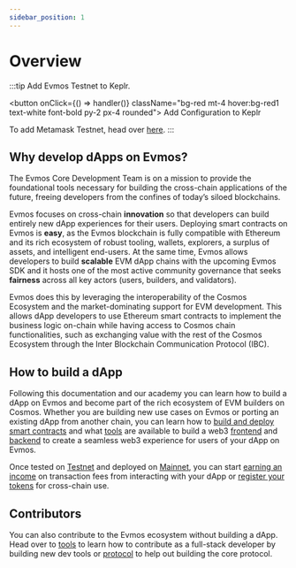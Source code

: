 ```yaml
---
sidebar_position: 1
---
```


# Overview



:::tip
Add Evmos Testnet to Keplr.

<button onClick={() => handler()} className="bg-red mt-4 hover:bg-red1 text-white font-bold py-2 px-4 rounded">
  Add Configuration to Keplr
</button>

To add Metamask Testnet, head over [here](https://chainlist.org/?testnets=true&search=evmos).
:::
## Why develop dApps on Evmos?

The Evmos Core Development Team is on a mission to provide the foundational tools necessary for building the cross-chain
applications of the future, freeing developers from the confines of today’s siloed blockchains.

Evmos focuses on cross-chain **innovation** so that developers can build entirely new dApp experiences for their users.
Deploying smart contracts on Evmos is **easy**, as the Evmos blockchain is fully compatible with Ethereum and its rich
ecosystem of robust tooling, wallets, explorers, a surplus of assets, and intelligent end-users. At the same time,
Evmos allows developers to build **scalable** EVM dApp chains with the upcoming Evmos SDK and it hosts one of the
most active community governance that seeks **fairness** across all key actors (users, builders, and validators).

Evmos does this by leveraging the interoperability of the Cosmos Ecosystem and the market-dominating support for EVM
development. This allows dApp developers to use Ethereum smart contracts to implement the business logic on-chain
while having access to Cosmos chain functionalities, such as exchanging value with the rest of the Cosmos Ecosystem
through the Inter Blockchain Communication Protocol (IBC).

## How to build a dApp

Following this documentation and our academy you can learn how to build a dApp on Evmos and become part of the rich
ecosystem of EVM builders on Cosmos. Whether you are building new use cases on Evmos or porting an existing dApp from
another chain, you can learn how to
[build and deploy smart contracts](./develop/smart-contracts) and what
[tools](./tools/index.md) are available to build a web3
[frontend](./develop/build-a-dApp/build-a-frontend#wallet-integration) and
[backend](./develop/create-backend) to create a seamless web3 experience for users of your dApp on Evmos.

Once tested on [Testnet](./../develop/testnet) and deployed on [Mainnet](./../develop/mainnet), you can
start [earning an income](./../develop/mainnet#revenue) on transaction fees from interacting with your dApp or
[register your tokens](./../develop/mainnet#token-registration) for cross-chain use.

## Contributors

You can also contribute to the Evmos ecosystem without building a dApp. Head over to [tools](./tools/index.md) to learn
how to contribute as a full-stack developer by building new dev tools or [protocol](../protocol) to help
out building the core protocol.

